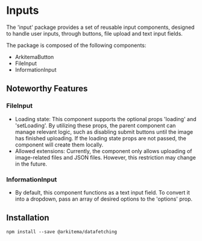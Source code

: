 
<Meta title='Introduction' />

# Inputs

The 'input' package provides a set of reusable input components, designed to handle user inputs, through buttons, file upload and text input fields.

The package is composed of the following components:

- ArkitemaButton
- FileInput
- InformationInput

## Noteworthy Features

### FileInput

- Loading state: This component supports the optional props 'loading' and 'setLoading'.
  By utilizing these props, the parent component can manage relevant logic, such as disabling submit buttons until the
  image has finished uploading. If the loading state props are not passed, the component will create them locally.
- Allowed extensions: Currently, the component only allows uploading of image-related files and JSON files. However,
  this restriction may change in the future.

### InformationInput

- By default, this component functions as a text input field. To convert it into a dropdown, pass an array of desired options to the 'options' prop.

## Installation

```
npm install --save @arkitema/datafetching
```

